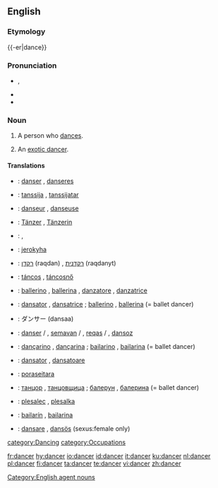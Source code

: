 ==English==

===Etymology===
{{-er|dance}}

===Pronunciation===
* {{a|UK}} {{IPA|/ˈdæns.ə(ɹ)/}}, {{SAMPA|/"d{ns.@(r)/}}
* {{audio|en-us-dancer.ogg|Audio (US)}}
* {{rhymes|ɑːnsə(r)}}

===Noun===
{{wikipedia}}
{{en-noun}}

# A person who [[dances]].
# {{euphemism}} An [[exotic dancer]].

====Translations====
{{trans-top|A person who dances}}
{{trans-mid}}
{{trans-bottom}}

{{trans-top|An exotic dancer}}
{{trans-mid}}
{{trans-bottom}}
{{checktrans-top}}
* {{ttbc|Dutch}}: [[danser]] {{m}}, [[danseres]] {{f}}
* {{ttbc|Finnish}}: [[tanssija]] {{m}}, [[tanssijatar]] {{f}}
* {{ttbc|French}}: [[danseur]] {{m}}, [[danseuse]] {{f}}
* {{ttbc|German}}: [[Tänzer]] {{m}}, [[Tänzerin]] {{f}}
* {{ttbc|Greek}}: {{t|el|χορευτής|m|tr=choreftís}}, {{t|el|χορεύτρια|f|tr=choréftria}}
* {{ttbc|Guarani}}: [[jerokyha]]
* {{ttbc|Hebrew}}: [[רקדן]] (raqdan) {{m}}, [[רקדנית]] (raqdanyt) {{f}}
* {{ttbc|Hungarian}}: [[táncos]] {{m}}, [[táncosnő]] {{f}}
* {{ttbc|Italian}}: [[ballerino]] {{m}}, [[ballerina]] {{f}}, [[danzatore]] {{m}}, [[danzatrice]] {{f}}
* {{ttbc|Interlingua}}: [[dansator]] {{m}}, [[dansatrice]] {{f}}; [[ballerino]] {{m}}, [[ballerina]] {{f}} (= ballet dancer)
{{trans-mid}}
* {{ttbc|Japanese}}: ダンサー (dansaa)
* {{ttbc|Kurdish}}: [[danser]] {{m}} / {{f}}, [[semavan]] {{m}} / {{f}}, [[reqas]] {{m}} / {{f}}, [[dansoz]] {{f}}
* {{ttbc|Portuguese}}: [[dançarino]] {{m}}, [[dançarina]] {{f}}; [[bailarino]] {{m}}, [[bailarina]] {{f}} (= ballet dancer)
* {{ttbc|Romanian}}: [[dansator]] {{m}}, [[dansatoare]] {{f}}
* {{ttbc|Tupinambá}}: [[poraseitara]]
* {{ttbc|Russian}}: [[танцор]] {{m}}, [[танцовщица]] {{f}}; [[балерун]] {{m}}, [[балерина]] {{f}} (= ballet dancer)
* {{ttbc|Slovene}}: [[plesalec]] {{m}}, [[plesalka]] {{f}}
* {{ttbc|Spanish}}: [[bailarín]] {{m}}, [[bailarina]] {{f}}
* {{ttbc|Swedish}}: [[dansare]] {{c}}, [[dansös]] {{c}} (sexus:female only)
{{trans-bottom}}

[[Category:English agent nouns]]
[[category:Dancing]]
[[category:Occupations]]

[[fr:dancer]]
[[hy:dancer]]
[[io:dancer]]
[[id:dancer]]
[[it:dancer]]
[[ku:dancer]]
[[nl:dancer]]
[[pl:dancer]]
[[fi:dancer]]
[[ta:dancer]]
[[te:dancer]]
[[vi:dancer]]
[[zh:dancer]]